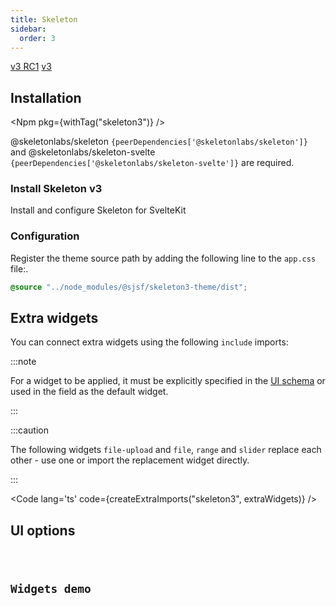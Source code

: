 ```yaml
---
title: Skeleton
sidebar:
  order: 3
---
```







<Picker>
  <a href="../skeleton/" data-active={false}>v3 RC1</a>
  <a href="." data-active={true}>v3</a>
</Picker>

## Installation

<Npm pkg={withTag("skeleton3")} />

@skeletonlabs/skeleton <code>{peerDependencies['@skeletonlabs/skeleton']}</code> and
@skeletonlabs/skeleton-svelte <code>{peerDependencies['@skeletonlabs/skeleton-svelte']}</code> are required.

### Install Skeleton v3

<LinkButton href="https://www.skeleton.dev/docs/get-started/installation/sveltekit" variant='secondary' target="_blank" icon="external">
  Install and configure Skeleton for SvelteKit
</LinkButton>

### Configuration

Register the theme source path by adding the following line to the `app.css` file:.

```css
@source "../node_modules/@sjsf/skeleton3-theme/dist";
```

## Extra widgets

You can connect extra widgets using the following `include` imports:

:::note

For a widget to be applied, it must be explicitly specified in the
[UI schema](../../form/ui-schema/#ui-components)
or used in the field as the default widget.

:::

:::caution

The following widgets `file-upload` and `file`, `range` and `slider`
replace each other - use one or import the replacement widget directly.

:::

<Code lang='ts' code={createExtraImports("skeleton3", extraWidgets)} />

## UI options

<Code code={uiOptionsCode} lang="typescript" />

## Widgets demo

<Tabs>
  <TabItem label='Form'>
    <FormCard style={styles}>
      <Form client:only="svelte" />
    </FormCard>
  </TabItem>
  <TabItem label="JSON Schema" >
    <Code lang="json" code={JSON.stringify(schemas.schema, replacer, 2)} />
  </TabItem>
  <TabItem label="UI Schema">
    <Code lang="json" code={JSON.stringify(schemas.uiSchema, replacer, 2)} />
  </TabItem>
</Tabs>
